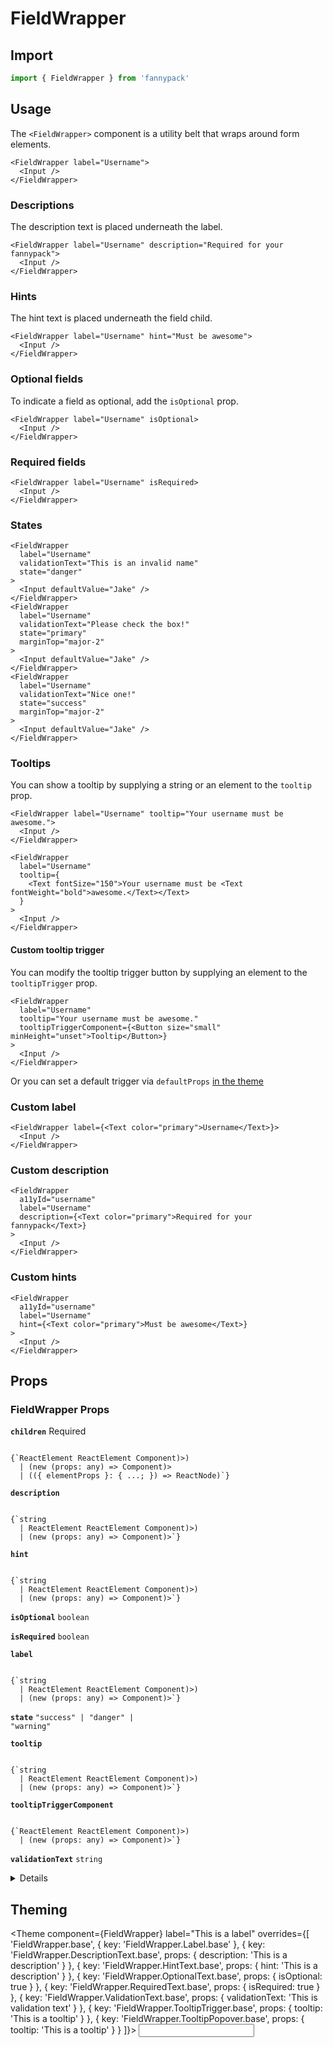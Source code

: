 
# FieldWrapper

## Import

```jsx
import { FieldWrapper } from 'fannypack'
```

## Usage

The `<FieldWrapper>` component is a utility belt that wraps around form elements.

```jsx-live
<FieldWrapper label="Username">
  <Input />
</FieldWrapper>
```

### Descriptions

The description text is placed underneath the label.

```jsx-live
<FieldWrapper label="Username" description="Required for your fannypack">
  <Input />
</FieldWrapper>
```

### Hints

The hint text is placed underneath the field child.

```jsx-live
<FieldWrapper label="Username" hint="Must be awesome">
  <Input />
</FieldWrapper>
```

### Optional fields

To indicate a field as optional, add the `isOptional` prop.

```jsx-live
<FieldWrapper label="Username" isOptional>
  <Input />
</FieldWrapper>
```

### Required fields

```jsx-live
<FieldWrapper label="Username" isRequired>
  <Input />
</FieldWrapper>
```

### States

```jsx-live
<FieldWrapper
  label="Username"
  validationText="This is an invalid name"
  state="danger"
>
  <Input defaultValue="Jake" />
</FieldWrapper>
<FieldWrapper
  label="Username"
  validationText="Please check the box!"
  state="primary"
  marginTop="major-2"
>
  <Input defaultValue="Jake" />
</FieldWrapper>
<FieldWrapper
  label="Username"
  validationText="Nice one!"
  state="success"
  marginTop="major-2"
>
  <Input defaultValue="Jake" />
</FieldWrapper>
```

### Tooltips

You can show a tooltip by supplying a string or an element to the `tooltip` prop.

```jsx-live
<FieldWrapper label="Username" tooltip="Your username must be awesome.">
  <Input />
</FieldWrapper>
```

```jsx-live
<FieldWrapper
  label="Username"
  tooltip={
    <Text fontSize="150">Your username must be <Text fontWeight="bold">awesome.</Text></Text>
  }
>
  <Input />
</FieldWrapper>
```

#### Custom tooltip trigger

You can modify the tooltip trigger button by supplying an element to the `tooltipTrigger` prop.

```jsx-live
<FieldWrapper
  label="Username"
  tooltip="Your username must be awesome."
  tooltipTriggerComponent={<Button size="small" minHeight="unset">Tooltip</Button>}
>
  <Input />
</FieldWrapper>
```

Or you can set a default trigger via `defaultProps` [in the theme](#TODO)

### Custom label

```jsx-live
<FieldWrapper label={<Text color="primary">Username</Text>}>
  <Input />
</FieldWrapper>
```

### Custom description

```jsx-live
<FieldWrapper
  a11yId="username"
  label="Username"
  description={<Text color="primary">Required for your fannypack</Text>}
>
  <Input />
</FieldWrapper>
```

### Custom hints

```jsx-live
<FieldWrapper
  a11yId="username"
  label="Username"
  hint={<Text color="primary">Must be awesome</Text>}
>
  <Input />
</FieldWrapper>
```

## Props

### FieldWrapper Props

<!-- Automatically generated -->

**<Code marginRight="major-1">children</Code>**  <Text marginLeft="major-1" fontSize="150" textTransform="uppercase" color="gray">Required</Text>

<Code isBlock palette="primary" fontSize="150" padding="minor-1" marginBottom="major-2">
{`ReactElement<any, string
  | ((props: any) => ReactElement<any, string
  | ...
  | (new (props: any) => Component<any, any, any>)>)
  | (new (props: any) => Component<any, any, any>)>
  | (({ elementProps }: { ...; }) => ReactNode)`}
</Code>

<Box marginBottom="major-4" />

**<Code marginRight="major-1">description</Code>**  

<Code isBlock palette="primary" fontSize="150" padding="minor-1" marginBottom="major-2">
{`string
  | ReactElement<any, string
  | ((props: any) => ReactElement<any, string
  | ...
  | (new (props: any) => Component<any, any, any>)>)
  | (new (props: any) => Component<any, any, any>)>`}
</Code>

<Box marginBottom="major-4" />

**<Code marginRight="major-1">hint</Code>**  

<Code isBlock palette="primary" fontSize="150" padding="minor-1" marginBottom="major-2">
{`string
  | ReactElement<any, string
  | ((props: any) => ReactElement<any, string
  | ...
  | (new (props: any) => Component<any, any, any>)>)
  | (new (props: any) => Component<any, any, any>)>`}
</Code>

<Box marginBottom="major-4" />

**<Code marginRight="major-1">isOptional</Code>** <Code fontSize="150" palette="primary">boolean</Code> 

<Box marginBottom="major-4" />

**<Code marginRight="major-1">isRequired</Code>** <Code fontSize="150" palette="primary">boolean</Code> 

<Box marginBottom="major-4" />

**<Code marginRight="major-1">label</Code>**  

<Code isBlock palette="primary" fontSize="150" padding="minor-1" marginBottom="major-2">
{`string
  | ReactElement<any, string
  | ((props: any) => ReactElement<any, string
  | ...
  | (new (props: any) => Component<any, any, any>)>)
  | (new (props: any) => Component<any, any, any>)>`}
</Code>

<Box marginBottom="major-4" />

**<Code marginRight="major-1">state</Code>** <Code fontSize="150" palette="primary">&#34;success&#34; | &#34;danger&#34; | &#34;warning&#34;</Code> 

<Box marginBottom="major-4" />

**<Code marginRight="major-1">tooltip</Code>**  

<Code isBlock palette="primary" fontSize="150" padding="minor-1" marginBottom="major-2">
{`string
  | ReactElement<any, string
  | ((props: any) => ReactElement<any, string
  | ...
  | (new (props: any) => Component<any, any, any>)>)
  | (new (props: any) => Component<any, any, any>)>`}
</Code>

<Box marginBottom="major-4" />

**<Code marginRight="major-1">tooltipTriggerComponent</Code>**  

<Code isBlock palette="primary" fontSize="150" padding="minor-1" marginBottom="major-2">
{`ReactElement<any, string
  | ((props: any) => ReactElement<any, string
  | ...
  | (new (props: any) => Component<any, any, any>)>)
  | (new (props: any) => Component<any, any, any>)>`}
</Code>

<Box marginBottom="major-4" />

**<Code marginRight="major-1">validationText</Code>** <Code fontSize="150" palette="primary">string</Code> 

<Box marginBottom="major-4" />

<details><Box use="summary" marginBottom="major-2">Inherits <code><strong>Box</strong></code> props</Box>

**<Code marginRight="major-1">use</Code>**  

<Code isBlock palette="primary" fontSize="150" padding="minor-1" marginBottom="major-2">
{`string
  | ComponentClass<any, any>
  | FunctionComponent<any>`}
</Code>

<Box marginBottom="major-4" />

**<Code marginRight="major-1">className</Code>** <Code fontSize="150" palette="primary">string</Code> 

<Box marginBottom="major-4" />

**<Code marginRight="major-1">altitude</Code>** <Code fontSize="150" palette="primary">string</Code> 

<Box marginBottom="major-4" />

**<Code marginRight="major-1">showBreakpoint</Code>** <Code fontSize="150" palette="primary">string</Code> 

<Box marginBottom="major-4" />

**<Code marginRight="major-1">hiddenBreakpoint</Code>** <Code fontSize="150" palette="primary">string</Code> 

<Box marginBottom="major-4" />

**<Code marginRight="major-1">overrides</Code>**  

<Code isBlock palette="primary" fontSize="150" padding="minor-1" marginBottom="major-2">
{`{
  altitudes?: AltitudesThemeConfig;
  borders?: BordersThemeConfig;
  borderRadii?: BorderRadiiThemeConfig;
  breakpoints?: BreakpointsThemeConfig;
  fontSizes?: FontSizeThemeConfig;
  fontWeights?: FontWeightsThemeConfig;
  ... 47 more ...;
  Spinner?: SpinnerThemeConfig;
}`}
</Code>

<Box marginBottom="major-4" />

**<Code marginRight="major-1">elementRef</Code>** <Code fontSize="150" palette="primary">((instance: any) =&#62; void) | RefObject&#60;any&#62;</Code> 

<Box marginBottom="major-4" />

**<Code marginRight="major-1">themeKeyOverride</Code>** <Code fontSize="150" palette="primary">string</Code> 

<Box marginBottom="major-4" />

</details>
            

## Theming

<Theme
  component={FieldWrapper}
  label="This is a label"
  overrides={[
    'FieldWrapper.base',
    { key: 'FieldWrapper.Label.base' },
    { key: 'FieldWrapper.DescriptionText.base', props: { description: 'This is a description' } },
    { key: 'FieldWrapper.HintText.base', props: { hint: 'This is a description' } },
    { key: 'FieldWrapper.OptionalText.base', props: { isOptional: true } },
    { key: 'FieldWrapper.RequiredText.base', props: { isRequired: true } },
    { key: 'FieldWrapper.ValidationText.base', props: { validationText: 'This is validation text' } },
    { key: 'FieldWrapper.TooltipTrigger.base', props: { tooltip: 'This is a tooltip' } },
    { key: 'FieldWrapper.TooltipPopover.base', props: { tooltip: 'This is a tooltip' } }
]}>
  <Input />
</Theme>
